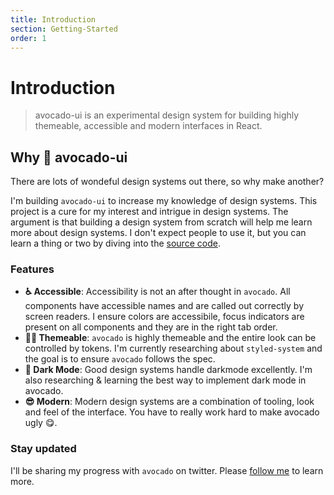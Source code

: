 ```yaml
---
title: Introduction
section: Getting-Started
order: 1
---
```


# Introduction

> avocado-ui is an experimental design system for building highly themeable, accessible and modern interfaces in React.

## Why 🥑 avocado-ui

There are lots of wondeful design systems out there, so why make another?

I'm building `avocado-ui` to increase my knowledge of design systems. This project is a cure for my interest and intrigue in design systems. The argument is that building a design system from scratch will help me learn more about design systems. I don't expect people to use it, but you can learn a thing or two by diving into the [source code](https://github.com/vickOnRails/avocado-ui).

### Features

- **♿ Accessible**: Accessibility is not an after thought in `avocado`. All components have accessible names and are called out correctly by screen readers. I ensure colors are accessibile, focus indicators are present on all components and they are in the right tab order.
- **💅🏼 Themeable**: `avocado` is highly themeable and the entire look can be controlled by tokens. I'm currently researching about `styled-system` and the goal is to ensure `avocado` follows the spec.
- **🌃 Dark Mode**: Good design systems handle darkmode excellently. I'm also researching & learning the best way to implement dark mode in avocado.
- **😎 Modern**: Modern design systems are a combination of tooling, look and feel of the interface. You have to really work hard to make avocado ugly 😋.

### Stay updated

I'll be sharing my progress with `avocado` on twitter. Please [follow me](https://twitter.com/home) to learn more.
